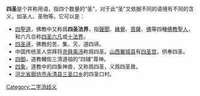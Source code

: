 '''四圣'''是个并称用语，指四个数量的“圣”，对于此“圣”又依据不同的语境有不同的含义，如圣人、圣物等。它可以是：

*[[四聖道|四聖道]]，佛教中又称爲'''四圣法界'''，指[[聲聞|聲聞]]、[[緣覺|緣覺]]、[[菩薩|菩薩]]、[[佛|佛]]等四種[[聖人_(佛教)|佛教聖人]]，和六凡合称[[四圣六凡|四圣六凡]]或[[十法界|十法界]]。
*[[四圣谛|四圣谛]]，佛教的苦、集、灭、道四谛。
*中国传统圣人崇拜将[[尧|尧]][[舜|舜]][[禹|禹]][[汤|汤]]称爲四圣。[[山西|山西]][[翼城县|翼城县]]有[[四圣宫|四圣宫]]，供奉四圣。
*[[四御|四御]]，道教輔佐三清道祖的“四辅”尊神。
*[[四象|四象]]，道教中的四象神兽，又称爲四圣，义爲四圣兽。
*[[河北省|河北省]][[廊坊市|廊坊市]][[永清县|永清县]][[三圣口乡|三圣口乡]]的四圣口村。

{{消歧义}}

[[Category:二字消歧义|Category:二字消歧义]]